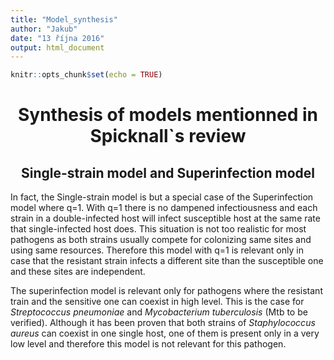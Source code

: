 ```yaml
---
title: "Model_synthesis"
author: "Jakub"
date: "13 října 2016"
output: html_document
---
```


```r
knitr::opts_chunk$set(echo = TRUE)
```

<center> <h1> Synthesis of models mentionned in Spicknall`s review </h1> </center>

<center> <h2> Single-strain model and Superinfection model </h2> </center>

In fact, the Single-strain model is but a special case of the Superinfection model where q=1. With q=1 there is no dampened infectiousness and each strain in a double-infected host will infect susceptible host at the same rate that single-infected host does. This situation is not too realistic for most pathogens as both strains usually compete for colonizing same sites and using same resources. Therefore this model with q=1 is relevant only in case that the resistant strain infects a different site than the susceptible one and these sites are independent.

The superinfection model is relevant only for pathogens where the resistant train and the sensitive one can coexist in high level. This is the case for _Streptococcus pneumoniae_ and _Mycobacterium tuberculosis_ (Mtb to be verified). Although it has been proven that both strains of _Staphylococcus aureus_ can coexist in one single host, one of them is present only in a very low level and therefore this model is not relevant for this pathogen.


